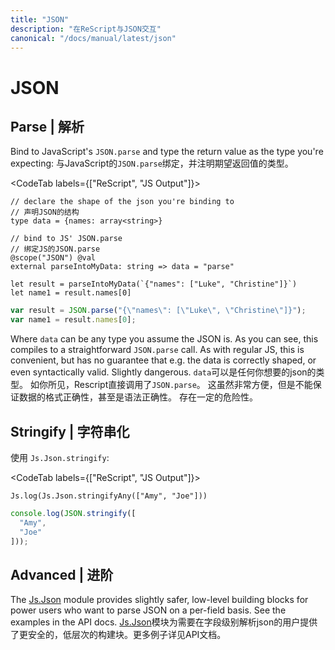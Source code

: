 ```yaml
---
title: "JSON"
description: "在ReScript与JSON交互"
canonical: "/docs/manual/latest/json"
---
```


# JSON

## Parse | 解析

Bind to JavaScript's `JSON.parse` and type the return value as the type you're expecting:
与JavaScript的`JSON.parse`绑定，并注明期望返回值的类型。

<CodeTab labels={["ReScript", "JS Output"]}>

```res example
// declare the shape of the json you're binding to
// 声明JSON的结构
type data = {names: array<string>}

// bind to JS' JSON.parse
// 绑定JS的JSON.parse
@scope("JSON") @val
external parseIntoMyData: string => data = "parse"

let result = parseIntoMyData(`{"names": ["Luke", "Christine"]}`)
let name1 = result.names[0]
```
```js
var result = JSON.parse("{\"names\": [\"Luke\", \"Christine\"]}");
var name1 = result.names[0];
```

</CodeTab>

Where `data` can be any type you assume the JSON is. As you can see, this compiles to a straightforward `JSON.parse` call. As with regular JS, this is convenient, but has no guarantee that e.g. the data is correctly shaped, or even syntactically valid. Slightly dangerous.
`data`可以是任何你想要的json的类型。 如你所见，Rescript直接调用了`JSON.parse`。 这虽然非常方便，但是不能保证数据的格式正确性，甚至是语法正确性。 存在一定的危险性。

## Stringify | 字符串化

使用 `Js.Json.stringify`:

<CodeTab labels={["ReScript", "JS Output"]}>

```res example
Js.log(Js.Json.stringifyAny(["Amy", "Joe"]))
```
```js
console.log(JSON.stringify([
  "Amy",
  "Joe"
]));
```

</CodeTab>

## Advanced | 进阶

The [Js.Json](api/js/json) module provides slightly safer, low-level building blocks for power users who want to parse JSON on a per-field basis. See the examples in the API docs.
[Js.Json](api/js/json)模块为需要在字段级别解析json的用户提供了更安全的，低层次的构建块。更多例子详见API文档。
